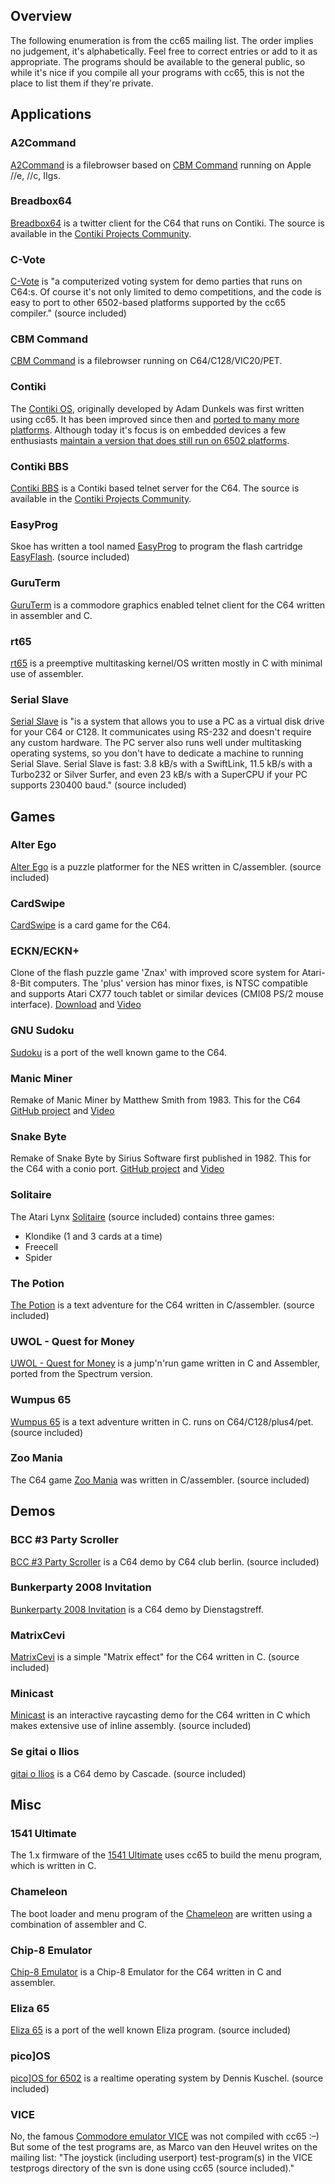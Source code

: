 == Overview ==

The following enumeration is from the cc65 mailing list. The order implies no judgement, it's alphabetically. Feel free to correct entries or add to it as appropriate. The programs should be available to the general public, so while it's nice if you compile all your programs with cc65, this is not the place to list them if they're private.

== Applications ==

=== A2Command ===
[http://a2command.codeplex.com/ A2Command] is a filebrowser based on [[#cbm_command|CBM Command]] running on Apple //e, //c, IIgs.

=== Breadbox64 ===
[http://www.vandenbrande.com/wp/2009/06/breadbox64-a-twitter-client-for-the-c64/ Breadbox64] is a twitter client for the C64 that runs on Contiki. The source is available in the [http://contikiprojects.svn.sourceforge.net/viewvc/contikiprojects/vandenbrande.com/twitter/ Contiki Projects Community].

=== C-Vote ===
[http://www.paradroid.net/cvote/ C-Vote] is "a computerized voting system for demo parties that runs on C64:s. Of course it's not only limited to demo competitions, and the code is easy to port to other 6502-based platforms supported by the cc65 compiler." (source included)

=== CBM Command ===
[http://cbmcommand.codeplex.com/ CBM Command] is a filebrowser running on C64/C128/VIC20/PET.

=== Contiki ===
The [http://www.contiki-os.org/ Contiki OS], originally developed by Adam Dunkels was first written using cc65. It has been improved since then and [http://hitmen.c02.at/html/tools_contiki.html ported to many more platforms]. Although today it's focus is on embedded devices a few enthusiasts [http://retrohackers.com/viewtopic.php?f=14&t=607 maintain a version that does still run on 6502 platforms].

=== Contiki BBS ===
[http://retrohackers.com/viewtopic.php?f=10&t=571 Contiki BBS] is a Contiki based telnet server for the C64. The source is available in the [http://contikiprojects.svn.sourceforge.net/viewvc/contikiprojects/ufud.org/contiki-bbs/ Contiki Projects Community].

=== EasyProg ===
Skoe has written a tool named [http://skoe.de/easyflash/index.php?page=easyprog-en EasyProg] to program the flash cartridge [http://skoe.de/easyflash/index.php EasyFlash]. (source included)

=== GuruTerm ===
[http://noname.c64.org/csdb/release/?id=38908 GuruTerm] is a commodore graphics enabled telnet client for the C64 written in assembler and C.

=== rt65 ===
[http://retrohackers.com/viewtopic.php?f=4&t=417&p=4301&hilit=rt65#p4301 rt65] is a preemptive multitasking kernel/OS written mostly in C with minimal use of assembler.

=== Serial Slave ===
[http://www.paradroid.net/serslave/ Serial Slave] is "is a system that allows you to use a PC as a virtual disk drive for your C64 or C128. It communicates using RS-232 and doesn't require any custom hardware. The PC server also runs well under multitasking operating systems, so you don't have to dedicate a machine to running Serial Slave. Serial Slave is fast: 3.8 kB/s with a SwiftLink, 11.5 kB/s with a Turbo232 or Silver Surfer, and even 23 kB/s with a SuperCPU if your PC supports 230400 baud."  (source included)

== Games ==

=== Alter Ego ===
[http://shiru.untergrund.net/software.shtml Alter Ego] is a puzzle platformer for the NES written in C/assembler. (source included)

=== CardSwipe ===
[http://noname.c64.org/csdb/release/?id=98755 CardSwipe] is a card game for the C64.

=== ECKN/ECKN+ ===
Clone of the flash puzzle game 'Znax' with improved score system for Atari-8-Bit computers. The 'plus' version has minor fixes, is NTSC compatible and supports Atari CX77 touch tablet or similar devices (CMI08 PS/2 mouse interface). [http://atari.fandal.cz/search.php?search=ECKN Download] and [http://www.youtube.com/watch?v=KnwpMZAuxZo Video]

=== GNU Sudoku ===
[http://noname.c64.org/csdb/release/?id=29472|GNU Sudoku] is a port of the well known game to the C64.

=== Manic Miner ===
Remake of Manic Miner by Matthew Smith from 1983.  This for the C64 [https://github.com/StewBC/manicminer.git GitHub project] and [http://www.youtube.com/watch?v=_3_V-8X8J5o Video]

=== Snake Byte ===
Remake of Snake Byte by Sirius Software first published in 1982.  This for the C64 with a conio port.
[https://github.com/StewBC/snakebyte.git GitHub project] and [http://www.youtube.com/watch?v=H7Y4HVXVzoI Video]

=== Solitaire ===
The Atari Lynx [http://www.classicgamedev.com/Lynx:Solitaire_in_C Solitaire] (source included) contains three games:
* Klondike (1 and 3 cards at a time)
* Freecell
* Spider

=== The Potion ===
[http://noname.c64.org/csdb/release/?id=9392 The Potion] is a text adventure for the C64 written in C/assembler. (source included)

=== UWOL - Quest for Money ===
[http://noname.c64.org/csdb/release/?id=93409 UWOL - Quest for Money] is a jump'n'run game written in C and Assembler, ported from the Spectrum version.

=== Wumpus 65 ===
[http://noname.c64.org/csdb/release/?id=95850 Wumpus 65] is a text adventure written in C. runs on C64/C128/plus4/pet. (source included)

=== Zoo Mania ===
The C64 game [http://noname.c64.org/csdb/release/?id=102217 Zoo Mania] was written in C/assembler. (source included)

== Demos ==

=== BCC #3 Party Scroller ===
[http://noname.c64.org/csdb/release/?id=79461 BCC #3 Party Scroller] is a C64 demo by C64 club berlin. (source included)

=== Bunkerparty 2008 Invitation ===
[http://noname.c64.org/csdb/release/?id=64202 Bunkerparty 2008 Invitation] is a C64 demo by Dienstagstreff.

=== MatrixCevi ===
[http://noname.c64.org/csdb/release/?id=21038 MatrixCevi] is a simple "Matrix effect" for the C64 written in C. (source included)

=== Minicast ===
[http://hitmen.c02.at/html/tools_cc65.html Minicast] is an interactive raycasting demo for the C64 written in C which makes extensive use of inline assembly. (source included)

=== Se gitai o Ilios ===
[http://noname.c64.org/csdb/release/?id=56368|Se gitai o Ilios] is a C64 demo by Cascade. (source included)

== Misc ==

=== 1541 Ultimate ===
The 1.x firmware of the [http://1541ultimate.net/ 1541 Ultimate] uses cc65 to build the menu program, which is written in C.

=== Chameleon ===
The boot loader and menu program of the [http://icomp.de/products/chameleon_e.htm Chameleon] are written using a combination of assembler and C.

=== Chip-8 Emulator ===
[http://noname.c64.org/csdb/release/?id=17306 Chip-8 Emulator] is a Chip-8 Emulator for the C64 written in C and assembler.

=== Eliza 65 ===
[http://noname.c64.org/csdb/release/?id=95792 Eliza 65] is a port of the well known Eliza program. (source included)

=== pico<nowiki>]</nowiki>OS ===
[http://picoos.sourceforge.net/ports/6502/ pico<nowiki>]</nowiki>OS for 6502] is a realtime operating system by Dennis Kuschel. (source included)

=== VICE ===
No, the famous [http://www.viceteam.org/ Commodore emulator VICE] was not compiled with cc65 :&ndash;) But some of the test programs are, as Marco van den Heuvel writes on the mailing list: "The joystick (including userport) test-program(s) in the VICE testprogs directory of the svn is done using cc65 (source included)."
